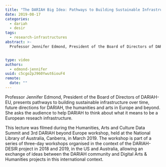 ```yaml
---
title: "The DARIAH Big Idea: Pathways to Building Sustainable Infrastructure Over Time"
date: 2019-08-17
categories:
  - dariah
  - desir
tags:
  - research-infrastructures
abstract: >-
  Professor Jennifer Edmond, President of the Board of Directors of DARIAH-EU, presents pathways to building sustainable infrastructure over time, future directions for DARIAH, the humanities and arts in Europe and beyond. She asks the audience to help DARIAH to think about what it means to be a European reseach infrastructure.


type: video
authors:
  - edmond-jennifer
uuid: c5cgo2pJ960Ywut6iouF4
remote:
  date: ""
---
```


Professor Jennifer Edmond, President of the Board of Directors of DARIAH-EU, presents pathways to building sustainable infrastructure over time, future directions for DARIAH, the humanities and arts in Europe and beyond. She asks the audience to help DARIAH to think about what it means to be a European reseach infrastructure.

This lecture was filmed during the Humanities, Arts and Culture Data Summit and 3rd DARIAH beyond Europe workshop, held at the National Library of Australia, Canberra, in March 2019. The workshop is part of a series of three-day workshops organised in the context of the DARIAH-DESIR project in 2018 and 2019, in the US and Australia, allowing an exchange of ideas between the DARIAH community and Digital Arts & Humanities projects in this international context.

<VideoCard
  title="The DARIAH Big Idea"
  subtitle="Pathways to Building Sustainable Infrastructure Over Time"
  id="GRd0lDpuNIA"
  image="/assets/images/cms/posts/dariah-big-idea/jennifer-edmond.png"
/>

